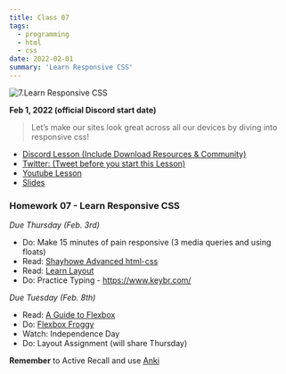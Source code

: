 ```yaml
---
title: Class 07
tags:
  - programming
  - html
  - css
date: 2022-02-01
summary: 'Learn Responsive CSS'
---
```


![7.Learn Responsive CSS](https://cdn.hashnode.com/res/hashnode/image/upload/v1676623503106/sLWY_obh7.png?auto=compress)

**Feb 1, 2022 (official Discord start date)**

> Let’s make our sites look great across all our devices by diving into responsive css!

- [Discord Lesson (Include Download Resources & Community)](https://discord.com/channels/735923219315425401/738891289071714388/938199963907788850)
- [Twitter: (Tweet before you start this Lesson)](https://twitter.com/leonnoel/status/1488640947722145792)
- [Youtube Lesson](https://www.youtube.com/watch?v=k8r3B0JGMt4)
- [Slides](https://slides.com/leonnoel/100devs2-css-responsive-basics)

### Homework 07 - Learn Responsive CSS

_Due Thursday (Feb. 3rd)_

- Do: Make 15 minutes of pain responsive (3 media queries and using floats)
- Read: [Shayhowe Advanced html-css](https://learn.shayhowe.com/advanced-html-css/)
- Read: [Learn Layout](https://learnlayout.com/)
- Do: Practice Typing - https://www.keybr.com/

_Due Tuesday (Feb. 8th)_

- Read: [A Guide to Flexbox](https://css-tricks.com/snippets/css/a-guide-to-flexbox/)
- Do: [Flexbox Froggy](http://flexboxfroggy.com/)
- Watch: Independence Day
- Do: Layout Assignment (will share Thursday)

**Remember** to Active Recall and use [Anki](https://apps.ankiweb.net/)
